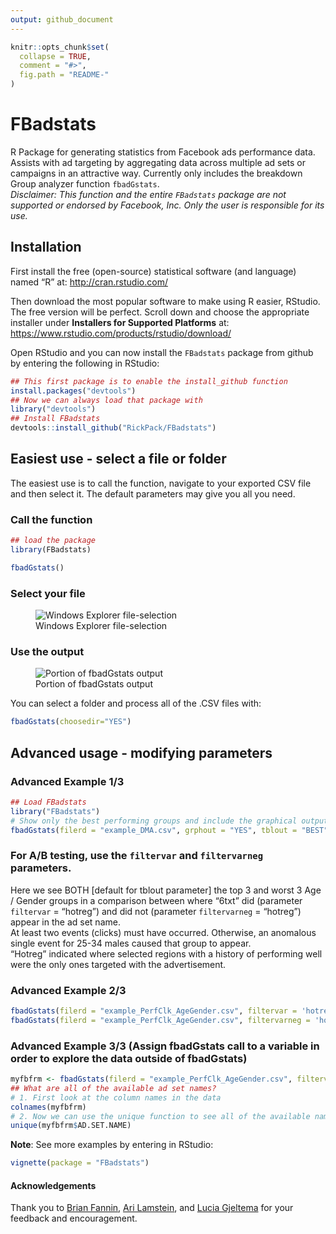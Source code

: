 ---
output: github_document
---

```{r, echo = FALSE}
knitr::opts_chunk$set(
  collapse = TRUE,
  comment = "#>",
  fig.path = "README-"
)
```

# FBadstats

R Package for generating statistics from Facebook ads performance data. Assists with ad targeting by aggregating data across multiple ad sets or campaigns in an attractive way. Currently only includes the breakdown Group analyzer function `fbadGstats`.  
*Disclaimer: This function and the entire `FBadstats` package are not supported or endorsed by Facebook, Inc. Only the user is responsible for its use.*

## Installation

First install the free (open-source) statistical software (and language) named "R" at:
[http://cran.rstudio.com/](http://cran.rstudio.com/)

Then download the most popular software to make using R easier, RStudio. The free version will be perfect. Scroll down and choose the appropriate installer under **Installers for Supported Platforms** at:
[https://www.rstudio.com/products/rstudio/download/](https://www.rstudio.com/products/rstudio/download/)

Open RStudio and you can now install the `FBadstats` package from github by entering the following in RStudio:
```{r gh-installation, eval = FALSE}
## This first package is to enable the install_github function
install.packages("devtools")
## Now we can always load that package with
library("devtools")
## Install FBadstats
devtools::install_github("RickPack/FBadstats")
```
## Easiest use - select a file or folder
The easiest use is to call the function, navigate to your exported CSV file and then select it. The default parameters may give you all you need.

### Call the function
```{r, message=FALSE, echo=FALSE}
## load the package
library(FBadstats)
```

```{r, message=FALSE, eval=FALSE}
fbadGstats()
```
### Select your file
![Windows Explorer file-selection](README-selectCSV.png)

### Use the output
![Portion of fbadGstats output](README-exampleout.png)

You can select a folder and process all of the .CSV files with:
```{r, message=FALSE, eval=FALSE}
fbadGstats(choosedir="YES")
```
## Advanced usage - modifying parameters

### Advanced Example 1/3
```{r example1, fig.width = 10, fig.height = 4.5, fig.align = 'center'}
## Load FBadstats
library("FBadstats")
# Show only the best performing groups and include the graphical output
fbadGstats(filerd = "example_DMA.csv", grphout = "YES", tblout = "BEST")
```

### For A/B testing, use the `filtervar` and `filtervarneg` parameters. 
Here we see BOTH [default for tblout parameter] the top 3 and worst 3 Age / Gender groups in a comparison between where "6txt" did (parameter `filtervar` = "hotreg") and did not (parameter `filtervarneg` = "hotreg") appear in the ad set name.  
At least two events (clicks) must have occurred. Otherwise, an anomalous single event for 25-34 males caused that group to appear.  
"Hotreg" indicated where selected regions with a history of performing well were the only ones targeted with the advertisement.  

### Advanced Example 2/3
```{r example2, fig.width = 10, fig.height = 4.5, fig.align = 'center'}
fbadGstats(filerd = "example_PerfClk_AgeGender.csv", filtervar = 'hotreg',    prtrow = 3, minevent = 2, grphout = "NO")
fbadGstats(filerd = "example_PerfClk_AgeGender.csv", filtervarneg = 'hotreg', prtrow = 3, minevent = 2,   grphout = "NO")
```

### Advanced Example 3/3 (Assign fbadGstats call to a variable in order to explore the data outside of fbadGstats)
```{r example3, fig.width = 10, fig.height = 4.5, fig.align = 'center'}
myfbfrm <- fbadGstats(filerd = "example_PerfClk_AgeGender.csv", filtervar = 'AllPg', grphout = "NO")
## What are all of the available ad set names?
# 1. First look at the column names in the data
colnames(myfbfrm)
# 2. Now we can use the unique function to see all of the available names and appropriately adjust the filtervar parameter
unique(myfbfrm$AD.SET.NAME)
```

**Note**: See more examples by entering in RStudio:
```{r, eval = FALSE}
vignette(package = "FBadstats")
```

#### Acknowledgements
Thank you to [Brian Fannin](http://pirategrunt.com/blog/), [Ari Lamstein](https://www.arilamstein.com/blog/), and [Lucia Gjeltema](http://ncdata4good.github.io/UWchallenge/recap.html) for your feedback and encouragement.
